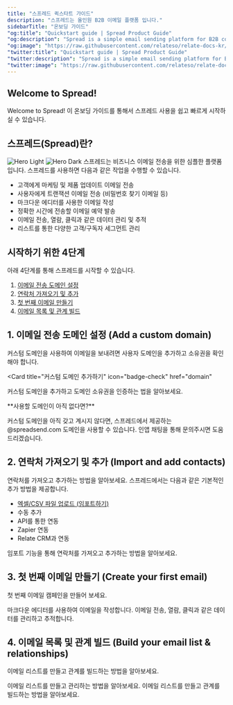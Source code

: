 ```yaml
---
title: "스프레드 퀵스타트 가이드"
description: "스프레드는 올인원 B2B 이메일 플랫폼 입니다."
sidebarTitle: "온보딩 가이드"
"og:title": "Quickstart guide | Spread Product Guide"
"og:description": "Spread is a simple email sending platform for B2B companies."
"og:image": "https://raw.githubusercontent.com/relateso/relate-docs-kr/main/docs/images/relate-main.png"
"twitter:title": "Quickstart guide | Spread Product Guide"
"twitter:description": "Spread is a simple email sending platform for B2B companies."
"twitter:image": "https://raw.githubusercontent.com/relateso/relate-docs-kr/main/docs/images/relate-main.png"
---
```


## Welcome to Spread!
Welcome to Spread! 이 온보딩 가이드를 통해서 스프레드 사용을 쉽고 빠르게 시작하실 수 있습니다.

## 스프레드(Spread)란?
<img
  className="block dark:hidden"
  src="/images/hero-light.png"
  alt="Hero Light"
/>
<img
  className="hidden dark:block"
  src="/images/hero-dark.png"
  alt="Hero Dark"
/>
스프레드는 비즈니스 이메일 전송을 위한 심플한 플랫폼입니다. 스프레드를 사용하면 다음과 같은 작업을 수행할 수 있습니다.

- 고객에게 마케팅 및 제품 업데이트 이메일 전송
- 사용자에게 트랜잭션 이메일 전송 (비밀번호 찾기 이메일 등)
- 마크다운 에디터를 사용한 이메일 작성
- 정확한 시간에 전송할 이메일 예약 발송
- 이메일 전송, 열람, 클릭과 같은 데이터 관리 및 추적
- 리스트를 통한 다양한 고객/구독자 세그먼트 관리

## 시작하기 위한 4단계

아래 4단계를 통해 스프레드를 시작할 수 있습니다.

1. [이메일 전송 도메인 설정](#1-add-a-custom-domain)
2. [연락처 가져오기 및 추가](#2-import-and-add-contacts)
3. [첫 번째 이메일 만들기](#3-create-your-first-email )
4. [이메일 목록 및 관계 빌드](#4-build-your-email-list)  

## 1. 이메일 전송 도메인 설정 (Add a custom domain)

커스텀 도메인을 사용하여 이메일을 보내려면 사용자 도메인을 추가하고 소유권을 확인해야 합니다.

<Card
  title="커스텀 도메인 추가하기"
  icon="badge-check"
  href="domain"
  >
  커스텀 도메인을 추가하고 도메인 소유권을 인증하는 법을 알아보세요.
</Card>

<Note>
**사용할 도메인이 아직 없다면?**

커스텀 도메인을 아직 갖고 계시지 않다면, 스프레드에서 제공하는 @spreadsend.com 도메인을 사용할 수 있습니다. 인앱 채팅을 통해 문의주시면 도움 드리겠습니다.
</Note>

## 2. 연락처 가져오기 및 추가 (Import and add contacts)

연락처를 가져오고 추가하는 방법을 알아보세요. 스프레드에서는 다음과 같은 기본적인 추가 방법을 제공합니다.

- [엑셀/CSV 파일 업로드 (임포트하기)](/import)
- 수동 추가
- API를 통한 연동
- Zapier 연동
- Relate CRM과 연동

<Card title="임포트 하기(Import)" icon="link" href="/import">
  임포트 기능을 통해 연락처를 가져오고 추가하는 방법을 알아보세요.
</Card>

## 3. 첫 번째 이메일 만들기 (Create your first email)

첫 번째 이메일 캠페인을 만들어 보세요.

<CardGroup cols={2}>
  <Card
    title="이메일 작성하기"
    icon="mail"
    href="send-email"
  >
    마크다운 에디터를 사용하여 이메일을 작성합니다.
  </Card>
  <Card
    title="이메일 데이터 분석하기"
    icon="magnifying-glass-chart"
    href="metrics"
  >
    이메일 전송, 열람, 클릭과 같은 데이터를 관리하고 추적합니다.
  </Card>
</CardGroup>

## 4. 이메일 목록 및 관계 빌드 (Build your email list & relationships)

이메일 리스트를 만들고 관계를 빌드하는 방법을 알아보세요.

<CardGroup cols={2}>
  <Card
    title="이메일 리스트 만들기"
    icon="badge-check"
    href="custom-domain"
  >
    이메일 리스트를 만들고 관리하는 방법을 알아보세요.
  </Card>
  <Card
    title="관계 빌드하기"
    icon="magnifying-glass-chart"
    href="https://mintlify.com/docs/development"
  >
    이메일 리스트를 만들고 관계를 빌드하는 방법을 알아보세요.
  </Card>
</CardGroup>